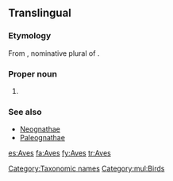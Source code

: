 {{also|aves}}
==Translingual==

===Etymology===
From {{etyl|la|mul}} {{term|aves|avēs|lang=la}}, nominative plural of {{term|avis||bird|lang=la}}.

===Proper noun===
{{wikipedia}}
{{infl|mul|proper noun}}

# {{taxon|class|subphylum|Vertebrata|the [[bird]]s}}

===See also===
{{wikispecies}}
* [[Neognathae]]
* [[Paleognathae]]

[[Category:Taxonomic names]]
[[Category:mul:Birds]]
[[es:Aves]]
[[fa:Aves]]
[[fy:Aves]]
[[tr:Aves]]